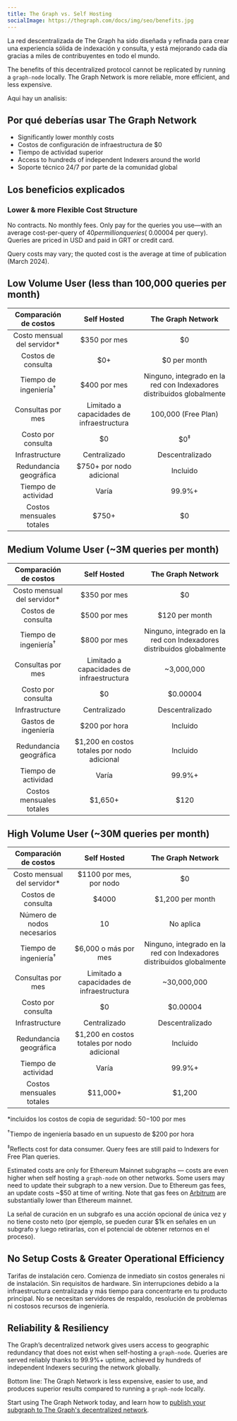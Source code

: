 ```yaml
---
title: The Graph vs. Self Hosting
socialImage: https://thegraph.com/docs/img/seo/benefits.jpg
---
```


La red descentralizada de The Graph ha sido diseñada y refinada para crear una experiencia sólida de indexación y consulta, y está mejorando cada día gracias a miles de contribuyentes en todo el mundo.

The benefits of this decentralized protocol cannot be replicated by running a `graph-node` locally. The Graph Network is more reliable, more efficient, and less expensive.

Aqui hay un analisis:

## Por qué deberías usar The Graph Network

- Significantly lower monthly costs
- Costos de configuración de infraestructura de $0
- Tiempo de actividad superior
- Access to hundreds of independent Indexers around the world
- Soporte técnico 24/7 por parte de la comunidad global

## Los beneficios explicados

### Lower & more Flexible Cost Structure

No contracts. No monthly fees. Only pay for the queries you use—with an average cost-per-query of $40 per million queries (~$0.00004 per query). Queries are priced in USD and paid in GRT or credit card.

Query costs may vary; the quoted cost is the average at time of publication (March 2024).

## Low Volume User (less than 100,000 queries per month)

|       Comparación de costos      |                Self Hosted                |                           The Graph Network                           |
| :------------------------------: | :---------------------------------------: | :-------------------------------------------------------------------: |
|   Costo mensual del servidor\*   |                $350 por mes               |                                   $0                                  |
|        Costos de consulta        |                    $0+                    |                              $0 per month                             |
| Tiempo de ingeniería<sup>†</sup> |                $400 por mes               | Ninguno, integrado en la red con Indexadores distribuidos globalmente |
|         Consultas por mes        | Limitado a capacidades de infraestructura |                          100,000 (Free Plan)                          |
|        Costo por consulta        |                     $0                    |                             $0<sup>‡</sup>                            |
|          Infrastructure          |                Centralizado               |                            Descentralizado                            |
|      Redundancia geográfica      |          $750+ por nodo adicional         |                                Incluido                               |
|        Tiempo de actividad       |                   Varía                   |                                 99.9%+                                |
|     Costos mensuales totales     |  <span className="highlight-row" />$750+  |                                   $0                                  |

## Medium Volume User (~3M queries per month)

|       Comparación de costos      |                 Self Hosted                 |                           The Graph Network                           |
| :------------------------------: | :-----------------------------------------: | :-------------------------------------------------------------------: |
|   Costo mensual del servidor\*   |                 $350 por mes                |                                   $0                                  |
|        Costos de consulta        |                 $500 por mes                |                             $120 per month                            |
| Tiempo de ingeniería<sup>†</sup> |                 $800 por mes                | Ninguno, integrado en la red con Indexadores distribuidos globalmente |
|         Consultas por mes        |  Limitado a capacidades de infraestructura  |                               ~3,000,000                              |
|        Costo por consulta        |                      $0                     |                                $0.00004                               |
|          Infrastructure          |                 Centralizado                |                            Descentralizado                            |
|       Gastos de ingeniería       |                $200 por hora                |                                Incluido                               |
|      Redundancia geográfica      | $1,200 en costos totales por nodo adicional |                                Incluido                               |
|        Tiempo de actividad       |                    Varía                    |                                 99.9%+                                |
|     Costos mensuales totales     |  <span className="highlight-row" /> $1,650+ |                                  $120                                 |

## High Volume User (~30M queries per month)

|       Comparación de costos      |                 Self Hosted                 |                           The Graph Network                           |
| :------------------------------: | :-----------------------------------------: | :-------------------------------------------------------------------: |
|   Costo mensual del servidor\*   |           $1100 por mes, por nodo           |                                   $0                                  |
|        Costos de consulta        |                    $4000                    |                            $1,200 per month                           |
|    Número de nodos necesarios    |                      10                     |                               No aplica                               |
| Tiempo de ingeniería<sup>†</sup> |             $6,000 o más por mes            | Ninguno, integrado en la red con Indexadores distribuidos globalmente |
|         Consultas por mes        |  Limitado a capacidades de infraestructura  |                              ~30,000,000                              |
|        Costo por consulta        |                      $0                     |                                $0.00004                               |
|          Infrastructure          |                 Centralizado                |                            Descentralizado                            |
|      Redundancia geográfica      | $1,200 en costos totales por nodo adicional |                                Incluido                               |
|        Tiempo de actividad       |                    Varía                    |                                 99.9%+                                |
|     Costos mensuales totales     | <span className="highlight-row" /> $11,000+ |                                 $1,200                                |

\*incluidos los costos de copia de seguridad: $50-$100 por mes

<sup>†</sup>Tiempo de ingeniería basado en un supuesto de $200 por hora

<sup>‡</sup>Reflects cost for data consumer. Query fees are still paid to Indexers for Free Plan queries.

Estimated costs are only for Ethereum Mainnet subgraphs — costs are even higher when self hosting a `graph-node` on other networks. Some users may need to update their subgraph to a new version. Due to Ethereum gas fees, an update costs ~$50 at time of writing. Note that gas fees on [Arbitrum](/archived/arbitrum/arbitrum-faq/) are substantially lower than Ethereum mainnet.

La señal de curación en un subgrafo es una acción opcional de única vez y no tiene costo neto (por ejemplo, se pueden curar $1k en señales en un subgrafo y luego retirarlas, con el potencial de obtener retornos en el proceso).

## No Setup Costs & Greater Operational Efficiency

Tarifas de instalación cero. Comienza de inmediato sin costos generales ni de instalación. Sin requisitos de hardware. Sin interrupciones debido a la infraestructura centralizada y más tiempo para concentrarte en tu producto principal. No se necesitan servidores de respaldo, resolución de problemas ni costosos recursos de ingeniería.

## Reliability & Resiliency

The Graph’s decentralized network gives users access to geographic redundancy that does not exist when self-hosting a `graph-node`. Queries are served reliably thanks to 99.9%+ uptime, achieved by hundreds of independent Indexers securing the network globally.

Bottom line: The Graph Network is less expensive, easier to use, and produces superior results compared to running a `graph-node` locally.

Start using The Graph Network today, and learn how to [publish your subgraph to The Graph's decentralized network](/subgraphs/quick-start/).

